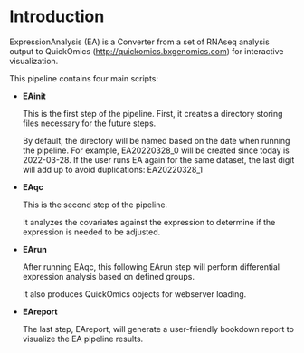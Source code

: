 # Introduction

ExpressionAnalysis (EA) is a Converter from a set of RNAseq analysis output to QuickOmics ([http://quickomics.bxgenomics.com](http://quickomics.bxgenomics.com){target="_blank"}) for interactive visualization.

This pipeline contains four main scripts:

  - **EAinit**
  
    This is the first step of the pipeline. First, it creates a directory storing files necessary for the future steps.
    
    By default, the directory will be named based on the date when running the pipeline. For example, EA20220328_0 will be created since today is 2022-03-28. If the user runs EA again for the same dataset, the last digit will add up to avoid duplications: EA20220328_1
    
    
  - **EAqc**
  
    This is the second step of the pipeline. 
    
    It analyzes the covariates against the expression to determine if the expression is needed to be adjusted.
  
  
  - **EArun**
  
    After running EAqc, this following EArun step will perform differential expression analysis based on defined groups.
    
    It also produces QuickOmics objects for webserver loading.


  - **EAreport**
  
    The last step, EAreport, will generate a user-friendly bookdown report to visualize the EA pipeline results.
